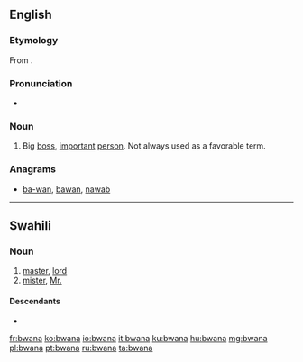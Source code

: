 ==English==
===Etymology===
From {{etyl|sw|en}} {{term|bwana||master|lang=sw}}.

===Pronunciation===
* {{rhymes|ɑːnə}}

===Noun===
{{en-noun}}

# {{context|slang|lang=en}} Big [[boss]], [[important]] [[person]]. Not always used as a favorable term.

===Anagrams===
* [[ba-wan#English|ba-wan]], [[bawan#English|bawan]], [[nawab#English|nawab]]

----

==Swahili==

===Noun===
{{sw-noun\|ma}}

# [[master]], [[lord]]
# [[mister]], [[Mr.]]

====Descendants====
* {{l/en|bwana}}

[[fr:bwana]]
[[ko:bwana]]
[[io:bwana]]
[[it:bwana]]
[[ku:bwana]]
[[hu:bwana]]
[[mg:bwana]]
[[pl:bwana]]
[[pt:bwana]]
[[ru:bwana]]
[[ta:bwana]]